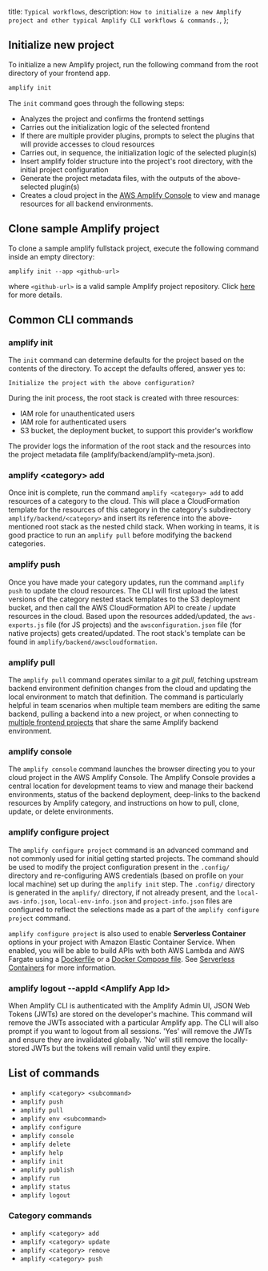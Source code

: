   title: `Typical workflows`,
  description: `How to initialize a new Amplify project and other typical Amplify CLI workflows & commands.`,
};

## Initialize new project

To initialize a new Amplify project, run the following command from the root directory of your frontend app.

```bash
amplify init
```

The `init` command goes through the following steps:

- Analyzes the project and confirms the frontend settings
- Carries out the initialization logic of the selected frontend
- If there are multiple provider plugins, prompts to select the plugins that will provide accesses to cloud resources
- Carries out, in sequence, the initialization logic of the selected plugin(s)
- Insert amplify folder structure into the project's root directory, with the initial project configuration
- Generate the project metadata files, with the outputs of the above-selected plugin(s)
- Creates a cloud project in the [AWS Amplify Console](https://console.aws.amazon.com/amplify) to view and manage resources for all backend environments.

## Clone sample Amplify project

To clone a sample amplify fullstack project, execute the following command inside an empty directory:

`amplify init --app <github-url>`

where `<github-url>` is a valid sample Amplify project repository. Click [here](/cli/usage/headless#--app) for more details.

## Common CLI commands

### amplify init

The `init` command can determine defaults for the project based on the contents of the directory. To accept the defaults offered, answer yes to:

`Initialize the project with the above configuration?`

During the init process, the root stack is created with three resources:

- IAM role for unauthenticated users
- IAM role for authenticated users
- S3 bucket, the deployment bucket, to support this provider's workflow

The provider logs the information of the root stack and the resources into the project metadata file (amplify/backend/amplify-meta.json).

### amplify <category\> add

Once init is complete, run the command `amplify <category> add` to add resources of a category to the cloud. This will place a CloudFormation template for the resources of this category in the category's subdirectory `amplify/backend/<category>` and insert its reference into the above-mentioned root stack as the nested child stack. When working in teams, it is good practice to run an `amplify pull` before modifying the backend categories.

### amplify push

Once you have made your category updates, run the command `amplify push` to update the cloud resources. The CLI will first upload the latest versions of the category nested stack templates to the S3 deployment bucket, and then call the AWS CloudFormation API to create / update resources in the cloud. Based upon the resources added/updated, the `aws-exports.js` file (for JS projects) and the `awsconfiguration.json` file (for native projects) gets created/updated. The root stack's template can be found in `amplify/backend/awscloudformation`.

### amplify pull

The `amplify pull` command operates similar to a _git pull_, fetching upstream backend environment definition changes from the cloud and updating the local environment to match that definition. The command is particularly helpful in team scenarios when multiple team members are editing the same backend, pulling a backend into a new project, or when connecting to [multiple frontend projects](/cli/teams/multi-frontend) that share the same Amplify backend environment.

### amplify console

The `amplify console` command launches the browser directing you to your cloud project in the AWS Amplify Console. The Amplify Console provides a central location for development teams to view and manage their backend environments, status of the backend deployment, deep-links to the backend resources by Amplify category, and instructions on how to pull, clone, update, or delete environments.

### amplify configure project

The `amplify configure project` command is an advanced command and not commonly used for initial getting started projects. The command should be used to modify the project configuration present in the `.config/` directory and re-configuring AWS credentials (based on profile on your local machine) set up during the `amplify init` step. The `.config/` directory is generated in the `amplify/` directory, if not already present, and the `local-aws-info.json`, `local-env-info.json` and `project-info.json` files are configured to reflect the selections made as a part of the `amplify configure project` command.

`amplify configure project` is also used to enable **Serverless Container** options in your project with Amazon Elastic Container Service. When enabled, you will be able to build APIs with both AWS Lambda and AWS Fargate using a [Dockerfile](https://docs.docker.com/engine/reference/builder/) or a [Docker Compose file](https://docs.docker.com/compose/compose-file/). See [Serverless Containers](/cli/usage/containers) for more information.

### amplify logout --appId <Amplify App Id\>

When Amplify CLI is authenticated with the Amplify Admin UI, JSON Web Tokens (JWTs) are stored on the developer's machine. This command will remove the JWTs associated with a particular Amplify app. The CLI will also prompt if you want to logout from all sessions. 'Yes' will remove the JWTs and ensure they are invalidated globally. 'No' will still remove the locally-stored JWTs but the tokens will remain valid until they expire.

## List of commands

- `amplify <category> <subcommand>`
- `amplify push`
- `amplify pull`
- `amplify env <subcommand>`
- `amplify configure`
- `amplify console`
- `amplify delete`
- `amplify help`
- `amplify init`
- `amplify publish`
- `amplify run`
- `amplify status`
- `amplify logout`

### Category commands

- `amplify <category> add`
- `amplify <category> update`
- `amplify <category> remove`
- `amplify <category> push`
